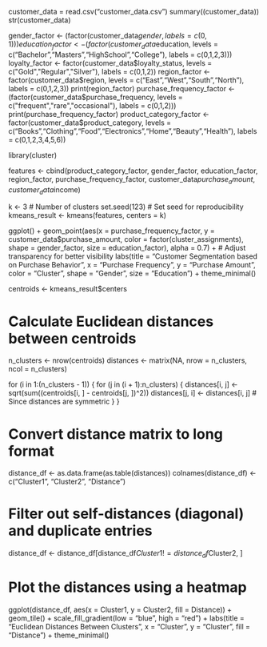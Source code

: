 customer_data = read.csv("customer_data.csv")
summary((customer_data))
str(customer_data)


gender_factor <- (factor(customer_data$gender, labels = c(0,1)))
education_factor <- (factor(customer_data$education, levels = c("Bachelor","Masters","HighSchool","College"), labels = c(0,1,2,3)))
loyalty_factor <- factor(customer_data$loyalty_status, levels = c("Gold","Regular","Silver"), labels = c(0,1,2))
region_factor <- factor(customer_data$region, levels = c("East","West","South","North"), labels = c(0,1,2,3))
print(region_factor)
purchase_frequency_factor <- (factor(customer_data$purchase_frequency, levels = c("frequent","rare","occasional"), labels = c(0,1,2)))
print(purchase_frequency_factor)
product_category_factor <- factor(customer_data$product_category, levels = c("Books","Clothing","Food","Electronics","Home","Beauty","Health"), labels = c(0,1,2,3,4,5,6))

library(cluster)

features <- cbind(product_category_factor, gender_factor, education_factor, region_factor, purchase_frequency_factor, customer_data$purchase_amount, customer_data$income)

k <- 3  # Number of clusters
set.seed(123)  # Set seed for reproducibility
kmeans_result <- kmeans(features, centers = k)

ggplot() +
  geom_point(aes(x = purchase_frequency_factor, y = customer_data$purchase_amount, 
                 color = factor(cluster_assignments), 
                 shape = gender_factor, 
                 size = education_factor), 
             alpha = 0.7) +  # Adjust transparency for better visibility
  labs(title = "Customer Segmentation based on Purchase Behavior",
       x = "Purchase Frequency",
       y = "Purchase Amount",
       color = "Cluster",
       shape = "Gender",
       size = "Education") +
  theme_minimal()

centroids <- kmeans_result$centers

# Calculate Euclidean distances between centroids
n_clusters <- nrow(centroids)
distances <- matrix(NA, nrow = n_clusters, ncol = n_clusters)

for (i in 1:(n_clusters - 1)) {
  for (j in (i + 1):n_clusters) {
    distances[i, j] <- sqrt(sum((centroids[i, ] - centroids[j, ])^2))
    distances[j, i] <- distances[i, j]  # Since distances are symmetric
  }
}

# Convert distance matrix to long format
distance_df <- as.data.frame(as.table(distances))
colnames(distance_df) <- c("Cluster1", "Cluster2", "Distance")

# Filter out self-distances (diagonal) and duplicate entries
distance_df <- distance_df[distance_df$Cluster1 != distance_df$Cluster2, ]

# Plot the distances using a heatmap
ggplot(distance_df, aes(x = Cluster1, y = Cluster2, fill = Distance)) +
  geom_tile() +
  scale_fill_gradient(low = "blue", high = "red") +
  labs(title = "Euclidean Distances Between Clusters",
       x = "Cluster", y = "Cluster", fill = "Distance") +
  theme_minimal()
